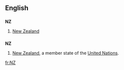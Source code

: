 {{see|nz}}
==English==
==={{initialism}}===
'''NZ'''

#[[New Zealand]]

==={{abbreviation}}===
'''NZ'''
#[[New Zealand]], a member state of the [[United Nations]].

[[fr:NZ]]